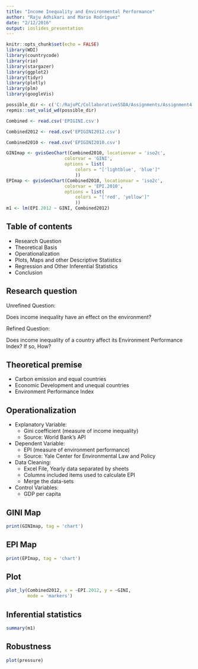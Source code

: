```yaml
---
title: "Income Inequality and Environmental Performance"
author: "Raju Adhikari and Mario Rodriguez"
date: "2/12/2016"
output: ioslides_presentation
---
```


```r
knitr::opts_chunk$set(echo = FALSE)
library(WDI)
library(countrycode)
library(rio)
library(stargazer)
library(ggplot2)
library(tidyr)
library(plotly)
library(plm)
library(googleVis)

possible_dir <- c('C:/RajuPC/CollaborativeSSDA/Assignments/Assignment4', '/Users/mariorodriguez/Desktop/Assignment4')
repmis::set_valid_wd(possible_dir)

Combined <- read.csv('EPIGINI.csv')

Combined2012 <- read.csv('EPIGINI2012.csv')

Combined2010 <- read.csv('EPIGINI2010.csv')

GINImap <- gvisGeoChart(Combined2010, locationvar = 'iso2c',
                      colorvar = 'GINI',
                      options = list(
                          colors = "['lightblue', 'blue']"
                          ))
EPImap <- gvisGeoChart(Combined2010, locationvar = 'iso2c',
                      colorvar = 'EPI.2010',
                      options = list(
                          colors = "['red', 'yellow']"
                          ))
m1 <- lm(EPI.2012 ~ GINI, Combined2012)

```

## Table of contents

- Research Question
- Theoretical Basis
- Operationalization
- Plots, Maps and other Descriptive Statistics
- Regression and Other Inferential Statistics
- Conclusion

## Research question

Unrefined Question:

Does income inequality have an effect on the environment?

Refined Question:

Does income inequality of a country affect its Environment Performance Index? If so, How?

## Theoretical premise

- Carbon emission and equal countries
- Economic Development and unequal countries
- Environment Performance Index

## Operationalization

- Explanatory Variable: 
    - Gini coefficient (measure of income inequality)
    - Source: World Bank's API
- Dependent Variable: 
    - EPI (measure of environment performance)
    - Source: Yale Center for Environmental Law and Policy
- Data Cleaning:
    - Excel File, Yearly data separated by sheets 
    - Columns included items used to calculate EPI
    - Merge the data-sets
- Control Variables:
    - GDP per capita

## GINI Map {.flexbox .vcenter}

```r
print(GINImap, tag = 'chart')
```

## EPI Map {.flexbox .vcenter}

```r
print(EPImap, tag = 'chart')
```
## Plot  {.flexbox .vcenter}

```r
plot_ly(Combined2012, x = ~EPI.2012, y = ~GINI,
        mode = 'markers')
```

## Inferential statistics

```r
summary(m1)
```
## Robustness

```r
plot(pressure)
```


